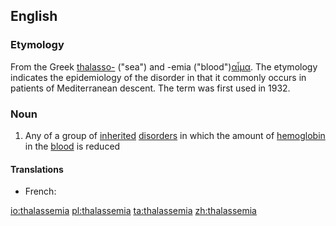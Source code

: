 ==English==
===Etymology===
From the Greek [[thalasso-]] ("sea") and -emia ("blood")[[αἷμα]]. The etymology indicates the epidemiology of the disorder in that it commonly occurs in patients of Mediterranean descent. The term was first used in 1932.

===Noun===
{{en-noun}}

#{{medicine}} Any of a group of [[inherited]] [[disorder]]s in which the amount of [[hemoglobin]] in the [[blood]] is reduced

====Translations====
{{trans-top}}
* French: {{t+|fr|thalassémie|f}}
{{trans-mid}}
{{trans-bottom}}

[[io:thalassemia]]
[[pl:thalassemia]]
[[ta:thalassemia]]
[[zh:thalassemia]]
